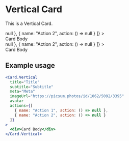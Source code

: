 
<Meta title="Components|Cards|Vertical" />

# Vertical Card

This is a Vertical Card.

<Story name="Vertical Card">
  <div className="flex justify-evenly items-center">
    <Card.Vertical
      title="Title"
      subtitle="Subtitle"
      meta="Meta"
      imageUrl="https://picsum.photos/id/1062/5092/3395"
      avatar
      actions={[
        { name: "Action 1", action: () => null },
        { name: "Action 2", action: () => null }
      ]}
    >
      <div>Card Body</div>
    </Card.Vertical>
    <Card.Vertical
      title="Title"
      subtitle="Subtitle"
      meta="Meta"
      imageUrl="https://picsum.photos/id/1062/5092/3395"
      actions={[
        { name: "Action 1", action: () => null },
        { name: "Action 2", action: () => null }
      ]}
    >
      <div>Card Body</div>
    </Card.Vertical>
  </div>
</Story>

## Example usage

```jsx
<Card.Vertical
  title="Title"
  subtitle="Subtitle"
  meta="Meta"
  imageUrl="https://picsum.photos/id/1062/5092/3395"
  avatar
  actions={[
    { name: "Action 1", action: () => null },
    { name: "Action 2", action: () => null }
  ]}
>
  <div>Card Body</div>
</Card.Vertical>
```

<Props of={Card.Vertical} />
